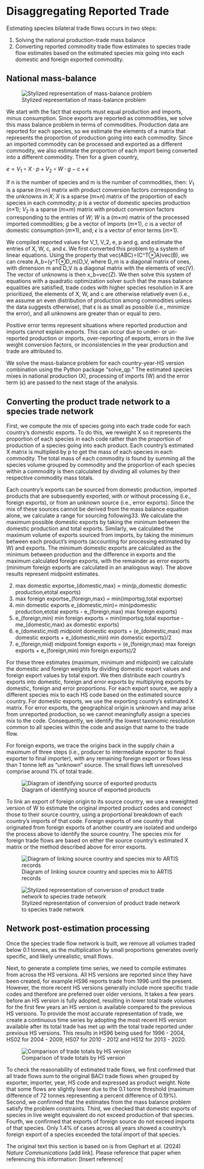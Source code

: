 # Disaggregating Reported Trade

Estimating species bilateral trade flows occurs in two steps: 

1. Solving the national production-trade mass balance
2. Converting reported commodity trade flow estimates to species trade flow estimates based on the estimated species mix going into each domestic and foreign exported commodity.

## National mass-balance

![Stylized representation of mass-balance problem](../images/artis_method_V4-02.png)

We start with the fact that exports must equal production and imports, minus consumption. Since exports are reported as commodities, we solve this mass balance problem in terms of commodities. Production data are reported for each species, so we estimate the elements of a matrix that represents the proportion of production going into each commodity. Since an imported commodity can be processed and exported as a different commodity, we also estimate the proportion of each import being converted into a different commodity. Then for a given country,

$e = V_{1} \circ X \cdot p + V_{2} \circ W \cdot g - c + \epsilon$
	
If n is the number of species and m is the number of commodities, then: $V_{1}$ is a sparse ($m$×$n$) matrix with product conversion factors corresponding to the unknowns in $X$; $X$ is a sparse ($m$×$n$)  matrix of the proportion of each species in each commodity; $p$ is a vector of domestic species production ($n$×$1$); $V_{2}$ is a sparse ($m$×$m$) matrix with product conversion factors corresponding to the entries of $W$; $W$ is a ($m$×$m$) matrix of the processed imported commodities; $g$ be a vector of imports ($m$×$1$), $c$ is a vector of domestic consumption ($m$×$1$), and; $\epsilon$ is a vector of error terms ($m$×$1$). 

We compiled reported values for V_1, V_2, e, p and g, and estimate the entries of X, W, c, and ϵ. We first converted this problem to a system of linear equations. Using the property that vec(ABC)=(C^T⊗A)vec(B), we can create A_b=(y^T⊗D_m)D_V, where D_m is a diagonal matrix of ones, with dimension m and D_V is a diagonal matrix with the elements of vec(V). The vector of unknowns is then x_b=vec(Z). We then solve this system of equations with a quadratic optimization solver such that the mass balance equalities are satisfied, trade codes with higher species resolution in X are prioritized, the elements of X, W, and c are otherwise relatively even (i.e., we assume an even distribution of production among commodities unless the data suggests otherwise), that ϵ is as small as possible (i.e., minimize the error), and all unknowns are greater than or equal to zero. 

Positive error terms represent situations where reported production and imports cannot explain exports. This can occur due to under- or un-reported production or imports, over-reporting of exports, errors in the live weight conversion factors, or inconsistencies in the year production and trade are attributed to.

We solve the mass-balance problem for each country-year-HS version combination using the Python package "solve_qp." The estimated species mixes in national production (X), processing of imports (W) and the error term (ϵ) are passed to the next stage of the analysis. 

## Converting the product trade network to a species trade network
First, we compute the mix of species going into each trade code for each country’s domestic exports. To do this, we reweight X so it represents the proportion of each species in each code rather than the proportion of production of a species going into each product. Each country’s estimated X matrix is multiplied by p to get the mass of each species in each commodity. The total mass of each commodity is found by summing all the species volume grouped by commodity and the proportion of each species within a commodity is then calculated by dividing all volumes by their respective commodity mass totals.

Each country’s exports can be sourced from domestic production, imported products that are subsequently exported, with or without processing (i.e., foreign exports), or from an unknown source (i.e., error exports). Since the mix of these sources cannot be derived from the mass balance equation alone, we calculate a range for sourcing following33. We calculate the maximum possible domestic exports by taking the minimum between the domestic production and total exports. Similarly, we calculated the maximum volume of exports sourced from imports, by taking the minimum between each product’s imports (accounting for processing estimated by W) and exports. The minimum domestic exports are calculated as the minimum between production and the difference in exports and the maximum calculated foreign exports, with the remainder as error exports (minimum foreign exports are calculated in an analogous way). The above results represent midpoint estimates. 

(2) max domestic exportse_(domestic,max)  = min(p_domestic domestic production,etotal exports)
(3) max foreign exportse_(foreign,max)  = min(importsg,total exportse)
(4) min domestic exports e_(domestic,min)= min(pdomestic production,etotal exports - e_(foreign,max) max foreign exports)
(5) e_(foreign,min) min foreign exports = min(importsg,total exportse - me_(domestic,max) ax domestic exports) 
(6) e_(domestic,mid) midpoint domestic exports =  (e_(domestic,max) max domestic exports + e_(domestic,min) min domestic exports)/2
(7) e_(foreign,mid) midpoint foreign exports =  (e_(foreign,max) max foreign exports + e_(foreign,min) min foreign exports)/2

For these three estimates (maximum, minimum and midpoint) we calculate the domestic and foreign weights by dividing domestic export values and foreign export values by total export. We then distribute each country’s exports into domestic, foreign and error exports by multiplying exports by domestic, foreign and error proportions. For each export source, we apply a different species mix to each HS code based on the estimated source country. For domestic exports, we use the exporting country’s estimated X matrix. For error exports, the geographical origin is unknown and may arise from unreported production, so we cannot meaningfully assign a species mix to the code. Consequently, we identify the lowest taxonomic resolution common to all species within the code and assign that name to the trade flow.

For foreign exports, we trace the origins back in the supply chain a maximum of three steps (i.e., producer to intermediate exporter to final exporter to final importer), with any remaining foreign export or flows less than 1 tonne left as “unknown” source. The small flows left unresolved comprise around 1% of total trade. 

![Diagram of identifying source of exported products](../images/si_fig8_disaggregate_baci.jpg)

To link an export of foreign origin to its source country, we use a reweighted version of W  to estimate the original imported product codes and connect those to their source country, using a proportional breakdown of each country's imports of that code. Foreign exports of one country that originated from foreign exports of another country are isolated and undergo the process above to identify the source country. The species mix for foreign trade flows are based on either the source country’s estimated X matrix or the method described above for error exports. 

![Diagram of linking source country and species mix to ARTIS records](../images/si_fig9_linking_trade_to_source.jpg)

![Stylized representation of conversion of product trade network to species trade network](../images/artis_method_V4-03.png)

## Network post-estimation processing
Once the species trade flow network is built, we remove all volumes traded below 0.1 tonnes, as the multiplication by small proportions generates overly specific, and likely unrealistic, small flows. 

Next, to generate a complete time series, we need to compile estimates from across the HS versions. All HS versions are reported since they have been created, for example HS96 reports trade from 1996 until the present. However, the more recent HS versions generally include more specific trade codes and therefore are preferred over older versions. It takes a few years before an HS version is fully adopted, resulting in lower total trade volumes for the first few years an HS version is available compared to the previous HS versions. To provide the most accurate representation of trade, we create a continuous time series by adopting the most recent HS version available after its total trade has met up with the total trade reported under previous HS versions. This results in HS96 being used for 1996 - 2004, HS02 for 2004 - 2009, HS07 for 2010 - 2012 and HS12 for 2013 - 2020.

![Comparison of trade totals by HS version](../images/si_fig7_compare_hsversions.png)

To check the reasonability of estimated trade flows, we first confirmed that all trade flows sum to the original BACI trade flows when grouped by exporter, importer, year, HS code and expressed as product weight. Note that some flows are slightly lower due to the 0.1 tonne threshold (maximum difference of 72 tonnes representing a percent difference of 0.19%). Second, we confirmed that the estimates from the mass balance problem satisfy the problem constraints. Third, we checked that domestic exports of species in live weight equivalent do not exceed production of that species. Fourth, we confirmed that exports of foreign source do not exceed imports of that species. Only 1.4% of cases across all years showed a country’s foreign export of a species exceeded the total import of that species.


::: {.callout-note}
The original text this section is based on is from Gephart et al. (2024) *Nature Communications* [add link]. Please reference that paper when referencing this information: [Insert reference]
:::